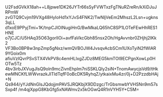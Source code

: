 U2FsdGVkX18ah++L8jpwe1DK26JYTr66sSyFVWTxzFgTNuRZreRn/kXiDJuJRPmW
zvGTQ9Cvjm19VXg48HyIoHd1xYJvS4FNK2/TwNljVeEm2MhszL2Lsn+ugkns3qLL
d1xoE9PPyjTmi+1K/tnpCJIOINugiHnG/BwMkaLQ65hC8SP1LOTeFEwHhRES1HNE
o7jCJC/U5HAq35O63gorIlOi+avfFaVkcGbh85nsx2Oh/HgAvvnbr0ZHjhj2IKk2
VF3Bo0BP8w3npZmp5gNxz/wmQVBOJW4JvsqvAcbSCm1UXoTyiN2fWIAR9YGoix0m
afiuVzIQvrPSvSTX4VkPV8c4emHLIxgZJDz8MEG5kmTOI9ECPgnXowLp0HOTw5Tz
4bv3irbJXVugJlsQ9oln9mcZivnEhplm7niSSKLQIy2siN+TnomAwycjsVd9/tHk
ewMNCKfLWWvrazkJITldTqfF0oBcDK5RyhqZ/ytkaixMu4zr/0j+D2PzzdbHAj+N
Qs944/yYJdNnGlsJQdojjmPAVSJRQKbjX9DDzgc/TrGbsmwbYVHSNn9m57sSxp4f
/m4qjXppG8KbGfg5xNAWmv2x5kOGwQ4R1nVYH5Y+C5M=
